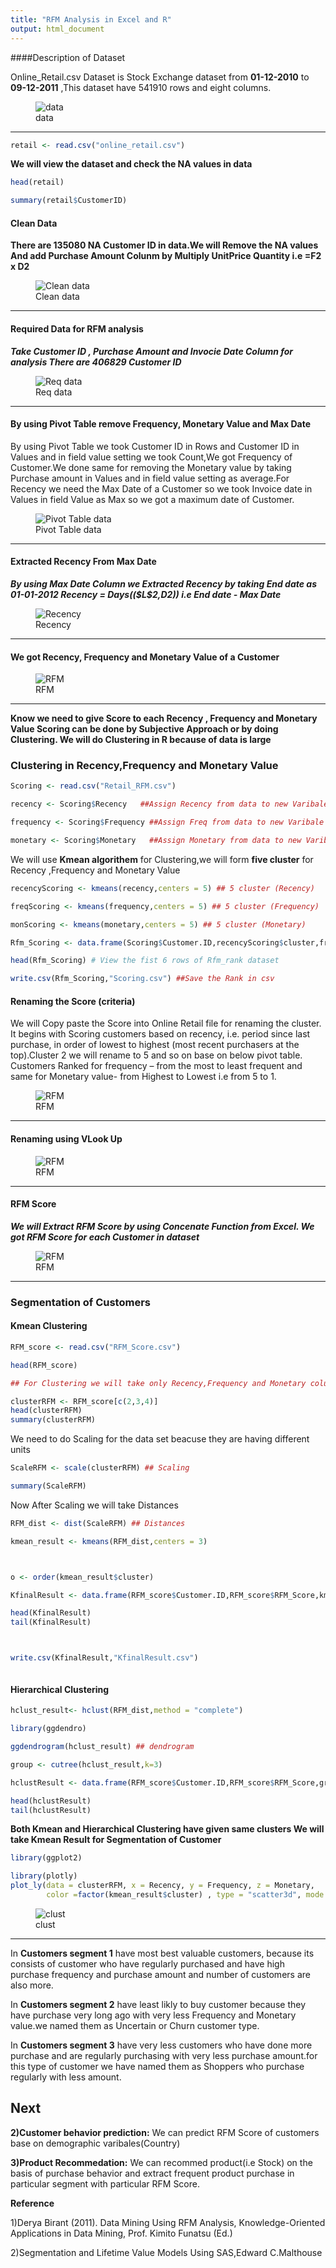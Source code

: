 ---
title: "RFM Analysis in Excel and R"
output: html_document
---


####Description of Dataset

Online_Retail.csv Dataset is Stock Exchange dataset from **01-12-2010**
to **09-12-2011** ,This dataset have 541910 rows and eight columns.


![data](Retail.png)

--------------------------------------------------------------------------


```{r Dataset}
retail <- read.csv("online_retail.csv")

```

**We will view the dataset and check the NA values in data**

```{r Data view}
head(retail)

summary(retail$CustomerID)

```

#### Clean Data

**There are 135080 NA Customer ID in data.We will Remove the NA values 
And add Purchase Amount Colunm by Multiply UnitPrice Quantity i.e =F2 x D2**

![Clean data](Clean.png)

--------------------------------------------------------------------------


#### Required Data for RFM analysis

***Take Customer ID , Purchase Amount and Invocie Date Column for analysis
There are 406829 Customer ID***

![Req data](Req.png)

--------------------------------------------------------------------------


#### By using Pivot Table remove Frequency, Monetary Value and Max Date

By using Pivot Table we took Customer ID in Rows and Customer ID in Values and in field value setting we took Count,We got Frequency of Customer.We done same for removing the Monetary value by taking Purchase amount in Values and in field value setting as average.For Recency we need the Max Date of a Customer so we took Invoice date in Values in field Value as Max so we got a maximum date of Customer.


![Pivot Table data](Pivot.png)

--------------------------------------------------------------------------


#### Extracted Recency From Max Date 

***By using Max Date Column we Extracted Recency by taking End date as 01-01-2012 Recency = Days(($L$2,D2)) i.e End date - Max Date***



![Recency](Rece.png)

--------------------------------------------------------------------------


#### We got Recency, Frequency and Monetary Value of a Customer

![RFM ](rfm.png)

--------------------------------------------------------------------------


**Know we need to give Score to each Recency , Frequency and Monetary Value Scoring can be done by Subjective Approach or by doing Clustering.
We will do Clustering in R because of data is large**



### Clustering in Recency,Frequency and Monetary Value

```{r Clustering}

Scoring <- read.csv("Retail_RFM.csv")

recency <- Scoring$Recency   ##Assign Recency from data to new Varibale recency

frequency <- Scoring$Frequency ##Assign Freq from data to new Varibale frequency

monetary <- Scoring$Monetary   ##Assign Monetary from data to new Varibale


```



We will use **Kmean algorithem** for Clustering,we will form **five cluster** for Recency ,Frequency and Monetary Value

```{r kmean}

recencyScoring <- kmeans(recency,centers = 5) ## 5 cluster (Recency)

freqScoring <- kmeans(frequency,centers = 5) ## 5 cluster (Frequency)

monScoring <- kmeans(monetary,centers = 5) ## 5 cluster (Monetary)


```


```{r }

Rfm_Scoring <- data.frame(Scoring$Customer.ID,recencyScoring$cluster,freqScoring$cluster,monScoring$cluster)

head(Rfm_Scoring) # View the fist 6 rows of Rfm_rank dataset

write.csv(Rfm_Scoring,"Scoring.csv") ##Save the Rank in csv

```


#### Renaming the Score (criteria)

We will Copy paste the Score into Online Retail file for renaming  the cluster.
It begins with Scoring customers based on recency, i.e. period
since last purchase, in order of lowest to highest (most recent purchasers at the top).Cluster 2 we will rename to 5 and so on base on below pivot table.
Customers Ranked for frequency – from the most to least frequent and same for Monetary value- from Highest to Lowest i.e from 5 to 1.


![RFM ](rename.png)

--------------------------------------------------------------------------


#### Renaming using VLook Up 

![RFM ](vlook.png)

--------------------------------------------------------------------------


#### RFM Score

***We will Extract RFM Score by using Concenate Function from Excel.
We got RFM Score for each Customer in dataset***


![RFM ](score.png)

--------------------------------------------------------------------------


### Segmentation of Customers

#### Kmean Clustering

```{r RFM_Score}

RFM_score <- read.csv("RFM_Score.csv")

head(RFM_score)

## For Clustering we will take only Recency,Frequency and Monetary colunm

clusterRFM <- RFM_score[c(2,3,4)]
head(clusterRFM)
summary(clusterRFM)

```


We need to do Scaling for the data set beacuse they are having different units

```{r scale}

ScaleRFM <- scale(clusterRFM) ## Scaling

summary(ScaleRFM)
```

Now After Scaling we will take Distances

```{r dist}

RFM_dist <- dist(ScaleRFM) ## Distances

kmean_result <- kmeans(RFM_dist,centers = 3)



o <- order(kmean_result$cluster)

KfinalResult <- data.frame(RFM_score$Customer.ID,RFM_score$RFM_Score,kmean_result$cluster)

head(KfinalResult)
tail(KfinalResult)



write.csv(KfinalResult,"KfinalResult.csv")



```


#### Hierarchical Clustering

```{r hclust}



hclust_result<- hclust(RFM_dist,method = "complete")

library(ggdendro)

ggdendrogram(hclust_result) ## dendrogram

group <- cutree(hclust_result,k=3)

hclustResult <- data.frame(RFM_score$Customer.ID,RFM_score$RFM_Score,group)

head(hclustResult)
tail(hclustResult)


```

**Both Kmean and Hierarchical Clustering have given same clusters
We will take Kmean Result for Segmentation of Customer**

```{r compare}

library(ggplot2)

library(plotly)
plot_ly(data = clusterRFM, x = Recency, y = Frequency, z = Monetary, 
        color =factor(kmean_result$cluster) , type = "scatter3d", mode = "markers")


```


![clust ](img.png)

--------------------------------------------------------------------------


In **Customers segment 1** have most best valuable customers, because its consists of customer who have regularly purchased and have high purchase frequency and purchase amount and number of customers are also more.

In **Customers segment 2** have least likly to buy customer because they have purchase very long ago with very less Frequency and Monetary value.we named them as Uncertain or Churn customer type.

In **Customers segment 3** have very less customers who have done more purchase and are regularly purchasing with very less purchase amount.for this type of customer we have named them as Shoppers who purchase regularly with less amount.


## Next

**2)Customer behavior prediction:**
    We can predict RFM Score of customers base on demographic varibales(Country) 
                                                                           
**3)Product Recommedation:**
    We can recommed product(i.e Stock) on the basis of purchase behavior and extract frequent product purchase in particular segment with particular RFM Score.

                                                                                                                                    

**Reference**

1)Derya Birant (2011). Data Mining Using RFM Analysis, Knowledge-Oriented Applications in Data Mining, Prof.
Kimito Funatsu (Ed.)

2)Segmentation and Lifetime Value Models Using SAS,Edward C.Malthouse
  

